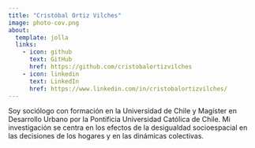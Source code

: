 ```yaml
---
title: "Cristóbal Ortiz Vilches"
image: photo-cov.png
about:
  template: jolla
  links:
    - icon: github
      text: GitHub
      href: https://github.com/cristobalortizvilches
    - icon: linkedin
      text: LinkedIn
      href: https://www.linkedin.com/in/cristobalortizvilches/
---
```


Soy sociólogo con formación en la Universidad de Chile y Magíster en Desarrollo Urbano por la Pontificia Universidad Católica de Chile. Mi investigación se centra en los efectos de la desigualdad socioespacial en las decisiones de los hogares y en las dinámicas colectivas.